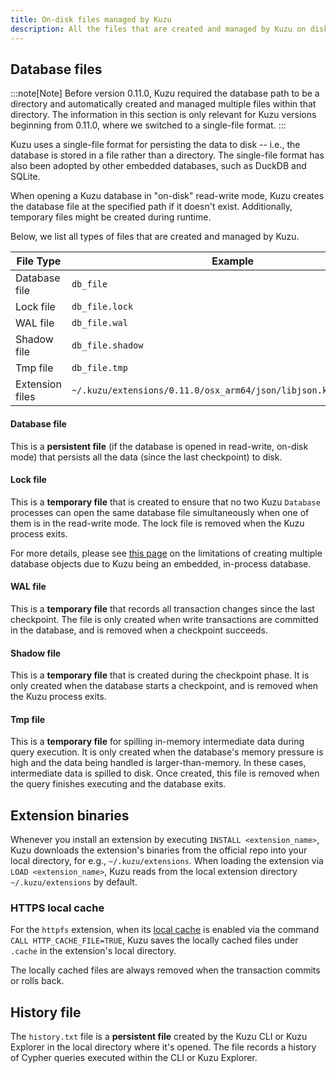 ```yaml
---
title: On-disk files managed by Kuzu
description: All the files that are created and managed by Kuzu on disk.
---
```


## Database files

:::note[Note]
Before version 0.11.0, Kuzu required the database path to be a directory and automatically created and
managed multiple files within that directory. The information in this section is only relevant for
Kuzu versions beginning from 0.11.0, where we switched to a single-file format.
:::

Kuzu uses a single-file format for persisting the data to disk -- i.e., the database is stored in a file rather than a directory.
The single-file format has also been adopted by other embedded databases, such as DuckDB and SQLite.

When opening a Kuzu database in "on-disk" read-write mode, Kuzu creates the database file at the specified
path if it doesn't exist. Additionally, temporary files might be created during runtime.

Below, we list all types of files that are created and managed by Kuzu.

| File Type | Example |
| --- | --- |
| Database file | `db_file` |
| Lock file | `db_file.lock` |
| WAL file | `db_file.wal`  |
| Shadow file | `db_file.shadow` |
| Tmp file | `db_file.tmp` |
| Extension files | `~/.kuzu/extensions/0.11.0/osx_arm64/json/libjson.kuzu_extension` |

#### Database file

This is a **persistent file** (if the database is opened in read-write, on-disk mode) that persists
all the data (since the last checkpoint) to disk.

#### Lock file

This is a **temporary file** that is created to ensure that no two Kuzu `Database` processes can open
the same database file simultaneously when one of them is in the read-write mode.
The lock file is removed when the Kuzu process exits.

For more details, please see [this page](https://docs.kuzudb.com/concurrency/#limitations-of-creating-multiple-database-objects)
on the limitations of creating multiple database objects due to Kuzu being an embedded, in-process database.

#### WAL file

This is a **temporary file** that records all transaction changes since the last checkpoint.
The file is only created when write transactions are committed in the database, and is removed when a checkpoint succeeds.

#### Shadow file

This is a **temporary file** that is created during the checkpoint phase.
It is only created when the database starts a checkpoint, and is removed when the Kuzu process exits.

#### Tmp file

This is a **temporary file** for spilling in-memory intermediate data during query execution.
It is only created when the database's memory pressure is high and the data being handled is larger-than-memory.
In these cases, intermediate data is spilled to disk. Once created, this file is removed when the query
finishes executing and the database exits.

## Extension binaries

Whenever you install an extension by executing `INSTALL <extension_name>`, Kuzu downloads the extension's
binaries from the official repo into your local directory, for e.g., `~/.kuzu/extensions`.
When loading the extension via `LOAD <extension_name>`, Kuzu reads from the local extension directory `~/.kuzu/extensions` by default.

### HTTPS local cache

For the `httpfs` extension, when its [local cache](https://docs.kuzudb.com/extensions/httpfs/#local-cache)
is enabled via the command `CALL HTTP_CACHE_FILE=TRUE`, Kuzu saves the locally cached files under `.cache`
in the extension's local directory.

The locally cached files are always removed when the transaction commits or rolls back.

## History file

The `history.txt` file is a **persistent file** created by the Kuzu CLI or Kuzu Explorer in the local
directory where it's opened. The file records a history of Cypher queries executed within the CLI or Kuzu Explorer.
